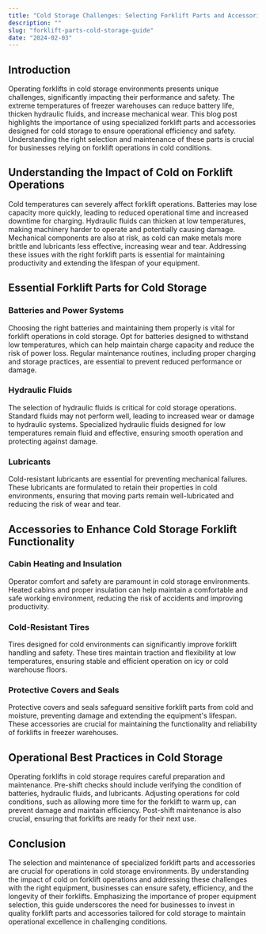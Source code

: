 ```yaml
---
title: "Cold Storage Challenges: Selecting Forklift Parts and Accessories for Freezer Environments"
description: ""
slug: "forklift-parts-cold-storage-guide"
date: "2024-02-03"
---
```


<!-- wp:heading -->
<h2 class="wp-block-heading">Introduction</h2>
<!-- /wp:heading -->

<!-- wp:paragraph -->
<p>Operating forklifts in cold storage environments presents unique challenges, significantly impacting their performance and safety. The extreme temperatures of freezer warehouses can reduce battery life, thicken hydraulic fluids, and increase mechanical wear. This blog post highlights the importance of using specialized forklift parts and accessories designed for cold storage to ensure operational efficiency and safety. Understanding the right selection and maintenance of these parts is crucial for businesses relying on forklift operations in cold conditions.</p>
<!-- /wp:paragraph -->

<!-- wp:heading -->
<h2 class="wp-block-heading">Understanding the Impact of Cold on Forklift Operations</h2>
<!-- /wp:heading -->

<!-- wp:paragraph -->
<p>Cold temperatures can severely affect forklift operations. Batteries may lose capacity more quickly, leading to reduced operational time and increased downtime for charging. Hydraulic fluids can thicken at low temperatures, making machinery harder to operate and potentially causing damage. Mechanical components are also at risk, as cold can make metals more brittle and lubricants less effective, increasing wear and tear. Addressing these issues with the right forklift parts is essential for maintaining productivity and extending the lifespan of your equipment.</p>
<!-- /wp:paragraph -->

<!-- wp:heading -->
<h2 class="wp-block-heading">Essential Forklift Parts for Cold Storage</h2>
<!-- /wp:heading -->

<!-- wp:heading {"level":3} -->
<h3 class="wp-block-heading">Batteries and Power Systems</h3>
<!-- /wp:heading -->

<!-- wp:paragraph -->
<p>Choosing the right batteries and maintaining them properly is vital for forklift operations in cold storage. Opt for batteries designed to withstand low temperatures, which can help maintain charge capacity and reduce the risk of power loss. Regular maintenance routines, including proper charging and storage practices, are essential to prevent reduced performance or damage.</p>
<!-- /wp:paragraph -->

<!-- wp:heading {"level":3} -->
<h3 class="wp-block-heading">Hydraulic Fluids</h3>
<!-- /wp:heading -->

<!-- wp:paragraph -->
<p>The selection of hydraulic fluids is critical for cold storage operations. Standard fluids may not perform well, leading to increased wear or damage to hydraulic systems. Specialized hydraulic fluids designed for low temperatures remain fluid and effective, ensuring smooth operation and protecting against damage.</p>
<!-- /wp:paragraph -->

<!-- wp:heading {"level":3} -->
<h3 class="wp-block-heading">Lubricants</h3>
<!-- /wp:heading -->

<!-- wp:paragraph -->
<p>Cold-resistant lubricants are essential for preventing mechanical failures. These lubricants are formulated to retain their properties in cold environments, ensuring that moving parts remain well-lubricated and reducing the risk of wear and tear.</p>
<!-- /wp:paragraph -->

<!-- wp:heading -->
<h2 class="wp-block-heading">Accessories to Enhance Cold Storage Forklift Functionality</h2>
<!-- /wp:heading -->

<!-- wp:heading {"level":3} -->
<h3 class="wp-block-heading">Cabin Heating and Insulation</h3>
<!-- /wp:heading -->

<!-- wp:paragraph -->
<p>Operator comfort and safety are paramount in cold storage environments. Heated cabins and proper insulation can help maintain a comfortable and safe working environment, reducing the risk of accidents and improving productivity.</p>
<!-- /wp:paragraph -->

<!-- wp:heading {"level":3} -->
<h3 class="wp-block-heading">Cold-Resistant Tires</h3>
<!-- /wp:heading -->

<!-- wp:paragraph -->
<p>Tires designed for cold environments can significantly improve forklift handling and safety. These tires maintain traction and flexibility at low temperatures, ensuring stable and efficient operation on icy or cold warehouse floors.</p>
<!-- /wp:paragraph -->

<!-- wp:heading {"level":3} -->
<h3 class="wp-block-heading">Protective Covers and Seals</h3>
<!-- /wp:heading -->

<!-- wp:paragraph -->
<p>Protective covers and seals safeguard sensitive forklift parts from cold and moisture, preventing damage and extending the equipment's lifespan. These accessories are crucial for maintaining the functionality and reliability of forklifts in freezer warehouses.</p>
<!-- /wp:paragraph -->

<!-- wp:heading -->
<h2 class="wp-block-heading">Operational Best Practices in Cold Storage</h2>
<!-- /wp:heading -->

<!-- wp:paragraph -->
<p>Operating forklifts in cold storage requires careful preparation and maintenance. Pre-shift checks should include verifying the condition of batteries, hydraulic fluids, and lubricants. Adjusting operations for cold conditions, such as allowing more time for the forklift to warm up, can prevent damage and maintain efficiency. Post-shift maintenance is also crucial, ensuring that forklifts are ready for their next use.</p>
<!-- /wp:paragraph -->

<!-- wp:heading -->
<h2 class="wp-block-heading">Conclusion</h2>
<!-- /wp:heading -->

<!-- wp:paragraph -->
<p>The selection and maintenance of specialized forklift parts and accessories are crucial for operations in cold storage environments. By understanding the impact of cold on forklift operations and addressing these challenges with the right equipment, businesses can ensure safety, efficiency, and the longevity of their forklifts. Emphasizing the importance of proper equipment selection, this guide underscores the need for businesses to invest in quality forklift parts and accessories tailored for cold storage to maintain operational excellence in challenging conditions.</p>
<!-- /wp:paragraph -->